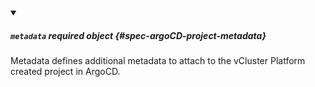 
<details className="config-field" data-expandable="true" open>
<summary>

##### `metadata` <span className="config-field-required" data-required="false">required</span> <span className="config-field-type">object</span> <span className="config-field-default"></span> <span className="config-field-enum"></span> {#spec-argoCD-project-metadata}

Metadata defines additional metadata to attach to the vCluster Platform created project in ArgoCD.

</summary>

<PartialMetadatareference />

</details>
